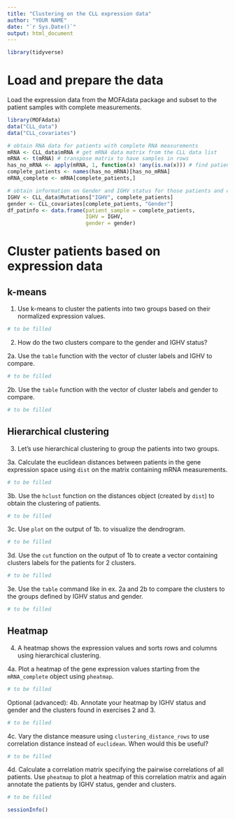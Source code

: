 ```yaml
---
title: "Clustering on the CLL expression data"
author: "YOUR NAME"
date: "`r Sys.Date()`"
output: html_document
---
```


```r
library(tidyverse)
```

# Load and prepare the data
Load the expression data from the MOFAdata package and subset to the patient samples with complete measurements.
```r
library(MOFAdata)
data("CLL_data")
data("CLL_covariates")

# obtain RNA data for patients with complete RNA measurements
mRNA <- CLL_data$mRNA # get mRNA data matrix from the CLL data list
mRNA <- t(mRNA) # transpose matrix to have samples in rows
has_no_mRNA <- apply(mRNA, 1, function(x) !any(is.na(x))) # find patient samples with complete mRNA information
complete_patients <- names(has_no_mRNA)[has_no_mRNA]
mRNA_complete <- mRNA[complete_patients,]

# obtain information on Gender and IGHV status for those patients and collect them in a dataframe
IGHV <- CLL_data$Mutations["IGHV", complete_patients]
gender <- CLL_covariates[complete_patients, "Gender"]
df_patinfo <- data.frame(patient_sample = complete_patients, 
                         IGHV = IGHV,
                         gender = gender)
```


# Cluster patients based on expression data

## k-means
1. Use k-means to cluster the patients into two groups based on their normalized expression values.
```r
# to be filled
```

2. How do the two clusters compare to the gender and IGHV status?

2a. Use the `table` function with the vector of cluster labels and IGHV to compare.
```r
# to be filled
```

2b. Use the `table` function with the vector of cluster labels and gender to compare.
```r
# to be filled
```


## Hierarchical clustering
3. Let's use hierarchical clustering to group the patients into two groups.

3a. Calculate the euclidean distances between patients in the gene expression space using `dist` on the matrix containing mRNA measurements.
```r
# to be filled
```

3b. Use the `hclust` function on the distances object (created by `dist`) to obtain the clustering of patients.
```r
# to be filled
```

3c. Use `plot` on the output of 1b. to visualize the dendrogram.
```r
# to be filled
```

3d. Use the `cut` function on the output of 1b to create a vector containing clusters labels for the patients for 2 clusters.
```r
# to be filled
```

3e. Use the `table` command like in ex. 2a and 2b to compare the clusters to the groups defined by IGHV status and gender.
```r
# to be filled
```

## Heatmap
4. A heatmap shows the expression values and sorts rows and columns using hierarchical clustering.

4a. Plot a heatmap of the gene expression values starting from the `mRNA_complete` object using `pheatmap`.
```r
# to be filled
```

Optional (advanced): 
4b. Annotate your heatmap by IGHV status and gender and the clusters found in exercises 2 and 3.
```r
# to be filled
```

4c. Vary the distance measure using `clustering_distance_rows` to use correlation distance instead of `euclidean`. When would this be useful?
```r
# to be filled
```

4d. Calculate a correlation matrix specifying the pairwise correlations of all patients. Use `pheatmap` to plot a heatmap of this correlation matrix and again annotate the patients by IGHV status, gender and clusters.
```r
# to be filled
```

```r
sessionInfo()
```

